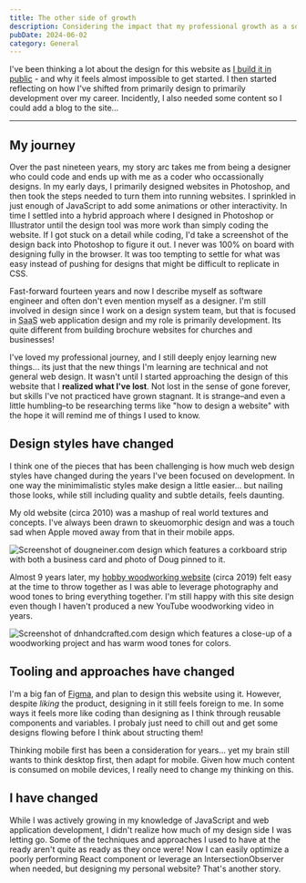 ```yaml
---
title: The other side of growth
description: Considering the impact that my professional growth as a software engineer has had on my skills as a designer. Where there is growth, there can also be loss.
pubDate: 2024-06-02
category: General
---
```


I've been thinking a lot about the design for this website as [I build it in public](/build-in-public) - and why it feels almost impossible to get started. I then started reflecting on how I've shifted from primarily design to primarily development over my career. Incidently, I also needed some content so I could add a blog to the site…

---

## My journey

Over the past nineteen years, my story arc takes me from being a designer who could code and ends up with me as a coder who occassionally designs. In my early days, I primarily designed websites in Photoshop, and then took the steps needed to turn them into running websites. I sprinkled in just enough of JavaScript to add some animations or other interactivity. In time I settled into a hybrid approach where I designed in Photoshop or Illustrator until the design tool was more work than simply coding the website. If I got stuck on a detail while coding, I'd take a screenshot of the design back into Photoshop to figure it out. I never was 100% on board with designing fully in the browser. It was too tempting to settle for what was easy instead of pushing for designs that might be difficult to replicate in CSS.

Fast-forward fourteen years and now I describe myself as software engineer and often don't even mention myself as a designer. I'm still involved in design since I work on a design system team, but that is focused in <abbr title="Software as a Service">SaaS</abbr> web application design and my role is primarily development. Its quite different from building brochure websites for churches and businesses!

I've loved my professional journey, and I still deeply enjoy learning new things… its just that the new things I'm learning are technical and not general web design. It wasn't until I started approaching the design of this website that I **realized what I've lost**. Not lost in the sense of gone forever, but skills I've not practiced have grown stagnant. It is strange–and even a little humbling–to be researching terms like "how to design a website" with the hope it will remind me of things I used to know.

## Design styles have changed

I think one of the pieces that has been challenging is how much web design styles have changed during the years I've been focused on development. In one way the minimimalistic styles make design a little easier… but nailing those looks, while still including quality and subtle details, feels daunting.

My old website (circa 2010) was a mashup of real world textures and concepts. I've always been drawn to skeuomorphic design and was a touch sad when Apple moved away from that in their mobile apps.

<Image src={dougneinerScreenshot} widths={[1000,500]} alt="Screenshot of dougneiner.com design which features a corkboard strip with both a business card and photo of Doug pinned to it." />

Almost 9 years later, my [hobby woodworking website](https://dnhandcrafted.com) (circa 2019) felt easy at the time to throw together as I was able to leverage photography and wood tones to bring everything together. I'm still happy with this site design even though I haven't produced a new YouTube woodworking video in years.

<Image src={dnhandcraftedScreenshot} widths={[1000,500]} alt="Screenshot of dnhandcrafted.com design which features a close-up of a woodworking project and has warm wood tones for colors." />

## Tooling and approaches have changed

I'm a big fan of [Figma](https://www.figma.com/), and plan to design this website using it. However, despite _liking_ the product, designing in it still feels foreign to me. In some ways it feels more like coding than designing as I think through reusable components and variables. I probaly just need to chill out and get some designs flowing before I think about structing them!

Thinking mobile first has been a consideration for years… yet my brain still wants to think desktop first, then adapt for mobile. Given how much content is consumed on mobile devices, I really need to change my thinking on this.

## I have changed

While I was actively growing in my knowledge of JavaScript and web application development, I didn't realize how much of my design side I was letting go. Some of the techniques and approaches I used to have at the ready aren't quite as ready as they once were! Now I can easily optimize a poorly performing React component or leverage an IntersectionObserver when needed, but designing my personal website? That's another story.
